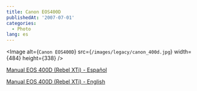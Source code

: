 ```yaml
---
title: Canon EOS400D
publishedAt: '2007-07-01'
categories:
  - Photo
lang: es
---
```


<Image
  alt={`Canon EOS400D`}
  src={`/images/legacy/canon_400d.jpg`}
  width={484}
  height={338}
/>

[Manual EOS 400D (Rebel XTi) - Español](http://rick.jinlabs.com/stuff/EOSDRXTi400DIM-ES.pdf)

[Manual EOS 400D (Rebel XTi) - English](http://rick.jinlabs.com/stuff/EOSDRXTi400DIM-EN.pdf)
